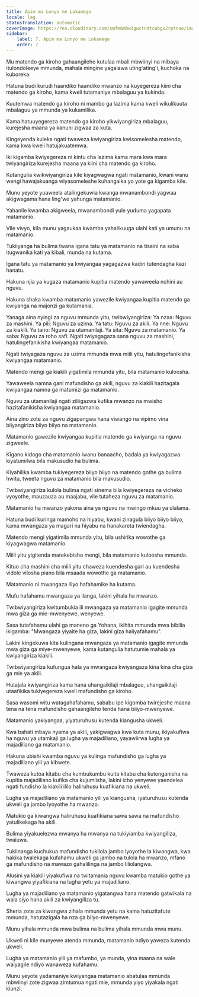 ```yaml
---
title: Apim ma Lonyo me Lokamego
locale: lag
statusTranslation: automatic
coverImage: https://res.cloudinary.com/xmfm6mhw3gwctndtcubgx2rptnae/image/upload/v1741354419/small_cover_la_gran_rebelion_28716e29d2.webp
sidebar:
    label: 7. Apim ma Lonyo me Lokamego
    order: 7
---
```

Mu matendo ga kiroho gahaangileho kutulaa mbali mbwiinyi na mibaya itulondoleeye mmunda, mahala mingine yagalawa uting'ating'i, kuchoka na kuboreka.

Hatuna budi kurudi haandiko haandiko mwanzo na kuyegereza kiini cha matendo ga kiroho, kama kweli tutamaniye mbalaguu ya kukinda.

Kuutemwa matendo ga kiroho ni mambo ga lazima kama kweli wikulikuuta mbalaguu ya mmunda ya kukamilika.

Kama hatuuyegereza matendo ga kiroho yikwiyangiriza mbalaguu, kurejesha maana ya kanuni zigwaa za kuta.

Kingeyenda kuleka ngati twaweza kwiyangiriza kwisomelesha matendo, kama kwa kweli hatujakuatemwa.

Iki kigamba kwiyegereza ni kintu cha lazima kama mara kwa mara twiyangiriza kurejesha maana ya kiini cha matendo ga kiroho.

Kutangulia kwikwiyangiriza kile kiyagwagwa ngati matamanio, kwani wanu wengi hawajakuanga wiyasomeleshe kuhangaika yo yote ga kigamba kile.

Munu yeyote yuaweela atalingekuwia kwanga mwanambondi yagwaa akigwagama hana ling'we yahunga matamanio.

Yahanile kwamba akigweela, mwanambondi yule yuduma yagapata matamanio.

Vile vivyo, kila munu yagaukaa kwamba yahalikuuga ulahi kati ya umunu na matamanio.

Tukiiyanga ha bulima twana igana tatu ya matamanio na tisaini na saba itugwanika kati ya kibali, munda na kutama.

Igana tatu ya matamanio ya kwiyangaa yagagazwa kadiri tutendagha kazi hanatu.

Hakuna njia ya kugaza matamanio kupitia matendo yawaweela nchini au nguvu.

Hakuna shaka kwamba matamanio yawezile kwiyangaa kupitia matendo ga kwiyanga na majonzi ga kutamania.

Yanaga aina nyingi za nguvu mmunda yitu, twibwiyangiriza: Ya nzaa: Nguvu za mashini. Ya pili: Nguvu za uzima. Ya tatu: Nguvu za akili. Ya nne: Nguvu za kiakili. Ya tano: Nguvu za utamanilaji. Ya sita: Nguvu za matamanio. Ya saba: Nguvu za roho safi. Ngati twiyagagaza sana nguvu za mashini, hatulingefanikisha kwiyangaa matamanio.

Ngati twiyagaza nguvu za uzima mmunda mwa miili yitu, hatulingefanikisha kwiyangaa matamanio.

Matendo mengi ga kiakili yigatimila mmunda yitu, bila matamanio kuloosha.

Yawaweela namna gani mafundisho ga akili, nguvu za kiakili hazitagala kwiyangaa namna ga matumizi ga matamanio.

Nguvu za utamanilaji ngati ziliigazwa kufika mwanzo na mwisho hazitafanikisha kwiyangaa matamanio.

Aina zino zote za nguvu zigapangwa hana viwango na vipimo vina biiyangiriza biiyo biiyo na matamanio.

Matamanio gawezile kwiyangaa kupitia matendo ga kwiyanga na nguvu zigweele.

Kigano kidogo cha matamanio iwanu banaacho, badala ya kwiyagazwa kiyatumilwa bila makusudio ha bulima.

Kiyahilika kwamba tukiyegereza biiyo biiyo na matendo gothe ga bulima hwitu, tweeta nguvu za matamanio bila makusudio.

Twibwiyangiriza kulola bulima ngati sinema bila kwiyegereza na vicheko vyoyothe, mauzauza au maajabu, vile tutaheza nguvu za matamanio.

Matamanio ha mwanzo yakona aina ya nguvu na mwingo mkuu ya ulalama.

Hatuna budi kuringa mamoho na hiyabu, kwani zinagula biiyo biiyo biiyo, kama mwangaza ya magari na hiyabu na hanakareta twiendagha.

Matendo mengi yigatimila mmunda yitu, bila ushirika wowothe ga kiyagwagwa matamanio.

Miili yitu yigitenda marekebisho mengi, bila matamanio kuloosha mmunda.

Kituo cha mashini cha miili yitu chaweza kuendesha gari au kuendesha vidole vilosha piano bila msaada wowothe ga matamanio.

Matamanio ni mwangaza iliyo hafahamike ha kutama.

Mufu hafahamu mwangaza ya ilanga, lakini yihala ha mwanzo.

Twibwiyangiriza kwitumbukia ili mwangaza ya matamanio igagite mmunda mwa giza ga mie-mwenyewe, wenyewe.

Sasa tutafahamu ulahi ga maneno ga Yohana, ikihita mmunda mwa bibilia ikigamba: "Mwangaza yiyaite ha giza, lakini giza haliyafahamu".

Lakini kingekuwa kita kulingana mwangaza ya matamanio igagite mmunda mwa giza ga miye-mwenyewe, kama kutangulia hatutumie mahala ya kwiyangiriza kiakili.

Twibwiyangiriza kufungua hala ya mwangaza kwiyangaza kina kina cha giza ga mie ya akili.

Hutajala kwiyangiriza kama hana uhangaikilaji mbalaguu, uhangaikilaji utaafikika tukiyegereza kweli mafundisho ga kiroho.

Sasa wasomi witu watagahafahamu, sababu ipe kigomba twirejeshe maana tena na tena mafundisho gahaangileho tenda hana biiyo-mwenyewe.

Matamanio yakiyangaa, yiyaturuhusu kutenda kiangusha ukweli.

Kwa bahati mbaya nyama ya akili, yakigwagwa kwa kuta munu, ikiyakufiwa ha nguvu ya utamkaji ga lugha ya majadiliano, yayawiirwa lugha ya majadiliano ga matamanio.

Hakuna ubishi kwamba nguvu ya kulinga mafundisho ga lugha ya majadiliano yili ya kibwete.

Twaweza kutoa kitabu cha kumbukumbu kuita kitabu cha kutenganisha na kupitia majadiliano kufika cha kujumlisha, lakini icho yenyewe yaendelea ngati fundisho la kiakili ililo haliruhusu kuafikiana na ukweli.

Lugha ya majadiliano ya matamanio yili ya kiangusha, iyaturuhusu kutenda ukweli ga jambo lyoyothe ha mwanzo.

Matukio ga kiwangwa haliruhusu kuafikiana sawa sawa na mafundisho yatulikekaga ha akili.

Bulima yiyakuelezwa mwanya ha mwanya na tukiyiamba kwiyangiliza, twaiuwa.

Tukiinanga kuchukua mafundisho tukilola jambo lyoyothe la kiwangwa, kwa hakika twalekaga kufahamu ukweli ga jambo na tulola ha mwanzo, mfano ga mafundisho na mawazo gahalilinga na jambo liliolangwa.

Alusini ya kiakili yiyakufiwa na twitamania nguvu kwamba matukio gothe ya kiwangwa yiyafikiana na lugha yetu ya majadiliano.

Lugha ya majadiliano ya matamanio yigatangwa hana matendo gatwikala na wala siyo hana akili za kwiyangiliza tu.

Sheria zote za kiwangwa zihala mmunda yetu na kama hatuzitafute mmunda, hatutazigala ha nza ga biiyo-mwenyewe.

Munu yihala mmunda mwa bulima na bulima yihala mmunda mwa munu.

Ukweli ni kile munyewe atenda mmunda, matamanio ndiyo yaweza kutenda ukweli.

Lugha ya matamanio yili ya mafumbo, ya munda, yina maana na wale waiyagile ndiyo wanaweza kufahamu.

Munu yeyote yadamaniye kwiyangaa matamanio abatulaa mmunda mbwiinyi zote zigwaa zimtumua ngati mie, mmunda yiyo yiyakala ngati kiunzi.
